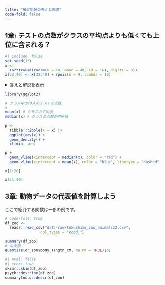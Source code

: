```yaml
---
title: "練習問題の答えと解説"
code-fold: false
---
```


## 1章: テストの点数がクラスの平均点よりも低くても上位に含まれる？

```r
#| include: false
set.seed(12)
x <- 
  sort(round(rnorm(n = 40, mean = 48, sd = 16), digits = 0))
x[32:40] <- x[32:40] + rpois(n = 9, lambda = 10)
```


<details><summary>答えと解説を表示</summary>

**40人のクラスで平均点が`r round(mean(x), digits = 0)`点のとき、点数が45点であっても上位20人の中に含まれることがある。**


平均値はデータの真ん中を表わす数値ではないよ。
</details>


```r
library(ggplot2)

# クラス中の40人のテストの点数
x
mean(x) # クラスの平均点
median(x) # クラスの点数の中央値

p <- 
  tibble::tibble(x = x) |> 
  ggplot(aes(x)) +
  geom_density() +
  xlim(0, 100)

p +
  geom_vline(xintercept = median(x), color = "red") +
  geom_vline(xintercept = mean(x), color = "blue", linetype = "dashed")
```

```r
x[1:20]

x[21:40]
```

## 3章: 動物データの代表値を計算しよう

ここで紹介する関数は一部の例です。

```r
# code-fold: true
df_zoo <- 
  readr::read_csv("data-raw/tokushima_zoo_animals22.csv", 
                col_types = "ccdd_")

summary(df_zoo)
# 中央値
quantile(df_zoo$body_length_cm, na.rm = TRUE)[3]
```

```r
#| eval: false
#| echo: true
skimr::skim(df_zoo)
psych::describe(df_zoo)
summarytools::descr(df_zoo)
```

